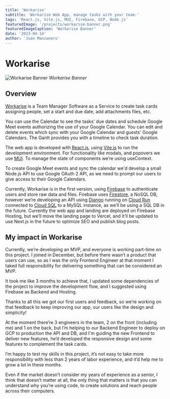 ```yaml
---
title: 'Workarise'
subtitle: 'Workarise Web App, manage tasks with your team.'
tags: 'React.js, Vite.js, MUI, Firebase, GCP, Node.js'
featuredImage: '/projects/workarise-banner.png'
featuredImageCaption: 'Workarise Banner'
date: '2023-04-14'
author: 'Juan Manzanero'
---
```



# Workarise

![Workarise Banner](/projects/workarise-banner.png)
_Workarise Banner_

<PostData
  date='April 14, 2023'
  author='Juan Manzanero'
  website='https://workarise.com'
/>

## Overview

[Workarise](http://workarise.com) is a Team Manager Software as a Service to create task cards assigning people, set a start and due date, add attachments files, etc.

You can use the Calendar to see the tasks' due dates and schedule Google Meet events authorizing the use of your Google Calendar. You can edit and delete events which sync with your Google Calendar and guests' Google Calendars. The Gantt provides you with a timeline to check task duration.

The web app is developed with [React.js](https://react.dev/), using [Vite.js](https://vitejs.dev/) to run the development environment. For functionality like modals, and popovers we use [MUI](https://mui.com/). To manage the state of components we’re using useContext.

To create Google Meet events and sync the calendar we'd develop a small Node.js API to use Google OAuth 2 API, as we need to prompt our users to give access to their Google Calendars.

Currently, Workarise is in the first version, using [Firebase](https://firebase.google.com/) to authenticate users and store raw data and files. Firebase uses [Firestore](https://firebase.google.com/docs/firestore), a NoSQL DB, however we’re developing an API using [Django](https://www.djangoproject.com/) running on [Cloud Run](https://cloud.google.com/run) connected to [Cloud SQL](https://cloud.google.com/sql) to a MySQL instance, as we’ll be using a SQL DB in the future. Currently the web app and landing are deployed on Firebase Hosting, but we’ll move the landing page to Vercel, and it’ll be updated to use Next.js in the future to optimize SEO and publish blog posts.

## My impact in Workarise

Currently, we’re developing an MVP, and everyone is working part-time on this project. I joined in December, but before there wasn’t a product that users can use, so as I was the only Frontend Engineer at that moment I taked full responsibility for delivering something that can be considered an MVP.

It took me like 3 months to achieve that, I updated some dependencies of the project to improve the development flow, and I suggested using Firebase as Backend and Hosting.

Thanks to all this we got our first users and feedback, so we’re working on that feedback to keep improving our app, our users like the design and simplicity!

At the moment there’re 3 engineers in the team, 2 on the front (including me) and 1 on the back, but I’m helping to our Backend Engineer to deploy on GCP to production the API and DB, and I'm guiding the new Frontend to deliver new features, he’d developed the responsive design and some features to complement the task cards.

I’m happy to test my skills in this project, it’s not easy to take more responsibility with less than 2 years of labor experience, and it’d help me to grow a lot in these months.

Even if the market doesn’t consider my years of experience as a senior, I think that doesn’t matter at all, the only thing that matters is that you can understand why you’re using code, to create solutions and reach people across their computers.
